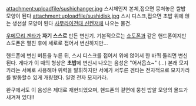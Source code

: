 attachment:uploadfile/sushichanger.jpg
스시체인져 본체,접으면 뭉쳐놓은 쌀밥 모양이 된다
attachment:uploadfile/sushidisk.jpg
스시 디스크,접으면 초밥 위에 얹는 생선살 모양이 된다
[[사무라이전대 신켄저]]에 나오는 물건.

[[우메모리 겐타]]가 '''자기 스스로''' 만든 변신기. 기본적으로는 [[쇼도폰]]과 같은 핸드폰이지만 쇼도폰은 펼친 후에 세로로 접어서 변신하지만...

핸드폰에 변신 버튼을 누른 뒤, 스시 디스크를 접어서 위에 얹어서 한 바퀴 돌리면 변신된다. 게다가 이 때의 형상은 '''초밥'''에 변신시 나오는 음성은 "어서옵쇼~" (…) 본래 모지카라는 서예로 사용해야 위력을 발휘하지만 서예가 서투른 겐타는 전자적으로 모지카라를 발동할수 있게 개량했다. 일명 전자 모지카라.

완구에서도 이 음성은 제대로 재현되었으며, 핸드폰의 겉면에 뭉친 밥알 모양의 몰드가 새겨져 있다!!
